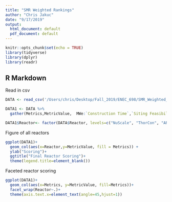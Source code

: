 ```yaml
---
title: "SMR Weighted Rankings"
author: "Chris Jakuc"
date: "9/17/2019"
output:
  html_document: default
  pdf_document: default
---
```


```r
knitr::opts_chunk$set(echo = TRUE)
library(tidyverse)
library(dplyr)
library(readr)
```

## R Markdown


Read in csv
```r
DATA <- read_csv('/Users/chris/Desktop/Fall_2019/ENEC_698/SMR_Weighted_Ranking.csv')

DATA1 <- DATA %>%
  gather(Metrics,MetricValue,  MWe:`Construction Time`,`Siting Feasibility`)

DATA1$Reactor<- factor(DATA$Reactor, levels=c("NuScale", "ThorCon", "ARC-100", "X-energy Xe-100"))
```


Figure of all reactors
```r
ggplot(DATA1)+
  geom_col(aes(x=Reactor,y=MetricValue, fill = Metrics)) +
  ylab("Scoring")+
  ggtitle("Final Reactor Scoring")+
  theme(legend.title=element_blank())


```

Faceted reactor scoring
```r
ggplot(DATA1)+
  geom_col(aes(x=Metrics, y=MetricValue, fill=Metrics))+
  facet_wrap(Reactor~.)+
  theme(axis.text.x=element_text(angle=45,hjust=1))
```

